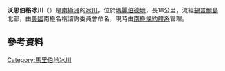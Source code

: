 {{coord|73|55|S|125|4|W|display=title}}

'''沃恩伯格冰川'''（{{lang-en|Vornberger Glacier}}）是[[南極洲|南極洲]]的[[冰川|冰川]]，位於[[瑪麗伯德地|瑪麗伯德地]]，長18公里，流經[[錫普爾島|錫普爾島]]北部，由[[美國|美國]]南極名稱諮詢委員會命名，現時由[[南極條約體系|南極條約體系]]管理。

==參考資料==
{{usgs-gazetteer}}

{{DEFAULTSORT:Vornberger Glacier}}
[[Category:馬里伯地冰川|Category:馬里伯地冰川]]


{{MarieByrdLand-geo-stub}}